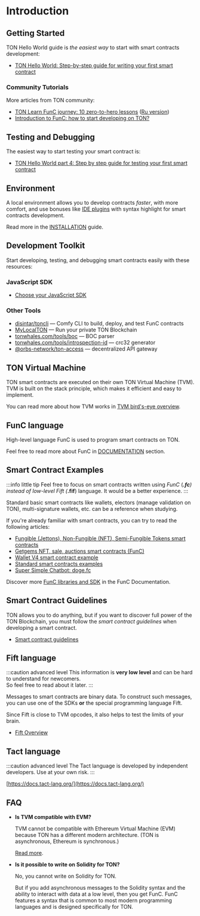 # Introduction

## Getting Started

TON Hello World guide is _the easiest way_ to start with smart contracts development:
* [TON Hello World: Step-by-step guide for writing your first smart contract](https://ton-community.github.io/tutorials/02-contract/)

### Community Tutorials

More articles from TON community:

* [TON Learn FunC journey: 10 zero-to-hero lessons](https://blog.ton.org/func-journey) ([Ru version](https://github.com/romanovichim/TonFunClessons_ru))
* [Introduction to FunC: how to start developing on TON?](https://dev.to/dvlkv/introduction-in-func-how-to-start-developing-in-ton-50hp)

## Testing and Debugging

The easiest way to start testing your smart contract is:

- [TON Hello World part 4: Step by step guide for testing your first smart contract](https://ton-community.github.io/tutorials/04-testing/)

## Environment

A local environment allows you to develop contracts _faster_, with more comfort, and use bonuses like [IDE plugins](/develop/smart-contracts/environment/ide-plugins) with syntax highlight for smart contracts development.

Read more in the [INSTALLATION](/develop/smart-contracts/environment/installation) guide.

## Development Toolkit

Start developing, testing, and debugging smart contracts easily with these resources:

### JavaScript SDK

* [Choose your JavaScript SDK](/develop/smart-contracts/sdk/javascript)

### Other Tools

* [disintar/toncli](/develop/smart-contracts/sdk/toncli) — Comfy CLI to build, deploy, and test FunC contracts
* [MyLocalTON](/participate/nodes/local-ton) — Run your private TON Blockchain
* [tonwhales.com/tools/boc](https://tonwhales.com/tools/boc) — BOC parser
* [tonwhales.com/tools/introspection-id](https://tonwhales.com/tools/introspection-id) — crc32 generator
* [@orbs-network/ton-access](https://www.orbs.com/ton-access/) — decentralized API gateway

## TON Virtual Machine

TON smart contracts are executed on their own TON Virtual Machine (TVM).  
TVM is built on the stack principle, which makes it efficient and easy to implement.  

You can read more about how TVM works in [TVM bird's-eye overview](/learn/tvm-instructions/tvm-overview).

## FunC language

High-level language FunC is used to program smart contracts on TON.

Feel free to read more about FunC in [DOCUMENTATION](/develop/func/overview.md) section.

## Smart Contract Examples

:::info little tip
Feel free to focus on smart contracts written using _FunC_  (***.fc**) instead of low-level *Fift* (***.fif**) language. It would be a better experience.
:::

Standard basic smart contracts like wallets, electors (manage validation on TON), multi-signature wallets, etc. can be a reference when studying.

If you're already familiar with smart contracts, you can try to read the following articles:

- [Fungible (Jettons), Non-Fungible (NFT), Semi-Fungible Tokens smart contracts](https://github.com/ton-blockchain/token-contract/tree/main)
- [Getgems NFT, sale, auctions smart contracts (FunC)](https://github.com/getgems-io/nft-contracts)
- [Wallet V4 smart contract example](https://github.com/ton-blockchain/wallet-contract)
- [Standard smart contracts examples](https://github.com/ton-blockchain/ton/tree/master/crypto/smartcont)
- [Super Simple Chatbot: doge.fc](https://github.com/LaDoger/doge.fc)

Discover more [FunC libraries and SDK](/develop/smart-contracts/libraries) in the FunC Documentation.

## Smart Contract Guidelines

TON allows you to do anything, but if you want to discover full power of the TON Blockchain, you must follow the _smart contract guidelines_ when developing a smart contract.

* [Smart contract guidelines](/develop/smart-contracts/guidelines)

## Fift language

:::caution advanced level
This information is **very low level** and can be hard to understand for newcomers.  
So feel free to read about it later.
:::

Messages to smart contracts are binary data. To construct such messages, you can use one of the SDKs **or** the special programming language Fift.

Since Fift is close to TVM opcodes, it also helps to test the limits of your brain.

* [Fift Overview](/docs/develop/fift/overview)

## Tact language

:::caution advanced level
The Tact language is developed by independent developers. Use at your own risk.
:::

[https://docs.tact-lang.org/](https://docs.tact-lang.org/)

## FAQ

- **Is TVM compatible with EVM?**

   TVM cannot be compatible with Ethereum Virtual Machine (EVM) because TON has a different modern architecture. (TON is asynchronous, Ethereum is synchronous.)

   [Read more](https://telegra.ph/Its-time-to-try-something-new-Asynchronous-smart-contracts-03-25).

- **Is it possible to write on Solidity for TON?**

   No, you cannot write on Solidity for TON. 

   But if you add asynchronous messages to the Solidity syntax and the ability to interact with data at a low level, then you get FunC. FunC features a syntax that is common to most modern programming languages and is designed specifically for TON.

